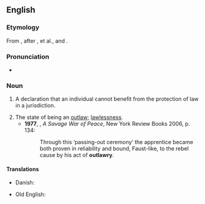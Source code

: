 ==English==

===Etymology===
From {{af|en|outlaw|-ry}}, after {{der|en|xno|utlagarie}}, {{m|fro|utlarie}} et al., and {{der|en|LL.|utlagaria}}.

===Pronunciation===
* {{a|UK}} {{IPA|en|/ˈaʊtlɔːɹi/}}

===Noun===
{{en-noun|~|outlawries}}

# {{lb|en|legal|historical}} A declaration that an individual cannot benefit from the protection of law in a jurisdiction. {{defdate|from 14th c.}}
# The state of being an [[outlaw]]; [[lawlessness]]. {{defdate|from 19th c.}}
#* '''1977''', {{w|Alistair Horne}}, ''A Savage War of Peace'', New York Review Books 2006, p. 134:
#*: Through this ‘passing-out ceremony’ the apprentice became both proven in reliability and bound, Faust-like, to the rebel cause by his act of '''outlawry'''.

====Translations====
{{trans-top|declaration removing someone from protection of law}}
* Danish: {{t|da|fredløshed|c}} {{qualifier|Danish medieval law}}
{{trans-mid}}
* Old English: {{t|ang|ūtlagu|f}}
{{trans-bottom}}